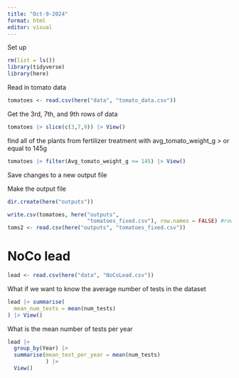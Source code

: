 ```yaml
---
title: "Oct-9-2024"
format: html
editor: visual
---
```


Set up

```r
rm(list = ls())
library(tidyverse)
library(here)
```

Read in tomato data

```r
tomatoes <- read.csv(here("data", "tomato_data.csv"))
```

Get the 3rd, 7th, and 9th rows of data

```r
tomatoes |> slice(c(3,7,9)) |> View()
```

find all of the plants from fertilizer treatment with avg_tomato_weight_g \> or equal to 145g

```r
tomatoes |> filter(Avg_tomato_weight_g >= 145) |> View()
```

Save changes to a new output file

Make the output file

```r
dir.create(here("outputs"))
```

```r
write.csv(tomatoes, here("outputs",
                         "tomatoes_fixed.csv"), row.names = FALSE) #row.names=F prevents R from adding column of row numbers to the output file
toms2 <- read.csv(here("outputs", "tomatoes_fixed.csv")) 
```

# NoCo lead

```r
lead <- read.csv(here("data", "NoCoLead.csv"))
```

What if we want to know the average number of tests in the dataset

```r
lead |> summarise(
  mean_num_tests = mean(num_tests)
) |> View()
```


What is the mean number of tests per year
```r
lead |> 
  group_by(Year) |> 
  summarise(mean_test_per_year = mean(num_tests)
            ) |>
  View()
```


